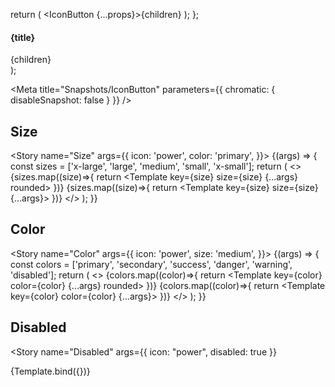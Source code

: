 
  return (
    <IconButton {...props}>{children}</IconButton>
  );
};

  <section>
    <h4>{title}</h4>
    <div style={{ display: 'flex', gap: '20px', alignItems: 'center' }}>{children}</div>
  </section>
);

<Meta
  title="Snapshots/IconButton"
  parameters={{ chromatic: { disableSnapshot: false } }}
/>

## Size
<Story name="Size" args={{ 
      icon: 'power', 
      color: 'primary',
  }}>
  {(args) => {
    const sizes = ['x-large', 'large', 'medium', 'small', 'x-small'];
    return (
      <>
      <Container title="rounded">
        {sizes.map((size)=>{
          return <Template key={size} size={size} {...args} rounded></Template>
        })}
      </Container>
      <Container title="squared">
        {sizes.map((size)=>{
          return <Template key={size} size={size} {...args}></Template>
        })}
      </Container>
      </>
    );
  }}
</Story>

## Color
<Story name="Color" args={{ 
      icon: 'power', 
      size: 'medium',
  }}>
  {(args) => {
    const colors = ['primary', 'secondary', 'success', 'danger', 'warning', 'disabled'];
    return (
      <>
        <Container title="rounded">
          {colors.map((color)=>{
            return <Template key={color} color={color} {...args} rounded></Template>
          })}
        </Container>
        <Container title="squared">
          {colors.map((color)=>{
            return <Template key={color} color={color} {...args}></Template>
          })}
        </Container>
      </>
    );
  }}
</Story>

## Disabled
<Story
  name="Disabled"
  args={{
      icon: "power",
      disabled: true
    }}
  >
  {Template.bind({})}
</Story>
